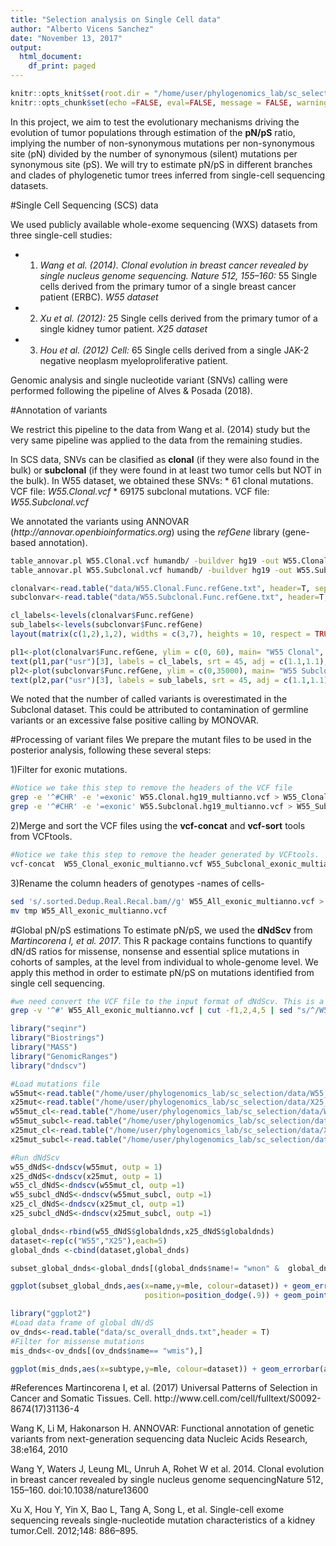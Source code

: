 ```yaml
---
title: "Selection analysis on Single Cell data"
author: "Alberto Vicens Sanchez"
date: "November 13, 2017"
output:
  html_document:
    df_print: paged
---
```


```r
knitr::opts_knit$set(root.dir = "/home/user/phylogenomics_lab/sc_selection/")
knitr::opts_chunk$set(echo =FALSE, eval=FALSE, message = FALSE, warning=FALSE, cache = TRUE, fig.path = "/home/user/Dropbox/phylogenomics_lab_dbx/figures/", cache.path="/home/user/phylogenomics_lab/sc_selection/cache/")
```

In this project, we aim to test the evolutionary mechanisms driving the evolution of tumor populations through estimation of the **pN/pS** ratio, implying the number of non-synonymous mutations per non-synonymous site (pN) divided by the number of synonymous (silent) mutations per synonymous site (pS). We will try to estimate pN/pS in different branches and clades of phylogenetic tumor trees inferred from single-cell sequencing datasets.

#Single Cell Sequencing (SCS) data

We used publicly available whole-exome sequencing (WXS) datasets from three single-cell studies:

  * 1) *Wang et al. (2014). Clonal evolution in breast cancer revealed by single nucleus genome sequencing. Nature 512, 155–160:*
      55 Single cells derived from the primary tumor of a single breast cancer patient (ERBC). *W55 dataset*
  * 2) *Xu et al. (2012):*
      25 Single cells derived from the primary tumor of a single kidney tumor patient. *X25 dataset*
  * 3) *Hou et al. (2012) Cell:*
      65 Single cells derived from a single JAK-2 negative neoplasm myeloproliferative patient.

Genomic analysis and single nucleotide variant (SNVs) calling were performed following the pipeline of Alves & Posada (2018).

#Annotation of variants

We restrict this pipeline to the data from Wang et al. (2014) study but the very same pipeline was applied to the data from the remaining studies.

In SCS data, SNVs can be clasified as **clonal** (if they were also found in the bulk) or **subclonal** (if they were found in at least two tumor cells but NOT in the bulk). In W55 dataset, we obtained these SNVs:
  * 61 clonal mutations. VCF file: *W55.Clonal.vcf*
  * 69175 subclonal mutations. VCF file: *W55.Subclonal.vcf*

We annotated the variants using ANNOVAR (*http://annovar.openbioinformatics.org*) using the *refGene* library (gene-based annotation).

```bash
table_annovar.pl W55.Clonal.vcf humandb/ -buildver hg19 -out W55.Clonal -remove -protocol refGene -operation g -nastring . -vcfinput
table_annovar.pl W55.Subclonal.vcf humandb/ -buildver hg19 -out W55.Subclonal -remove -protocol refGene -operation g -nastring . -vcfinput
```

```r
clonalvar<-read.table("data/W55.Clonal.Func.refGene.txt", header=T, sep ="\t")
subclonvar<-read.table("data/W55.Subclonal.Func.refGene.txt", header=T, sep ="\t")

cl_labels<-levels(clonalvar$Func.refGene)
sub_labels<-levels(subclonvar$Func.refGene)
layout(matrix(c(1,2),1,2), widths = c(3,7), heights = 10, respect = TRUE)

pl1<-plot(clonalvar$Func.refGene, ylim = c(0, 60), main= "W55 Clonal", ylab = "Number of Variants", xaxt="n", xlab="", cex.axis=0.7)
text(pl1,par("usr")[3], labels = cl_labels, srt = 45, adj = c(1.1,1.1), xpd = TRUE, cex=.7)
pl2<-plot(subclonvar$Func.refGene, ylim = c(0,35000), main= "W55 Subclonal", xaxt="n", xlab="", cex.axis=0.7)
text(pl2,par("usr")[3], labels = sub_labels, srt = 45, adj = c(1.1,1.1), xpd = TRUE, cex=.7)
``` 

We noted that the number of called variants is overestimated in the Subclonal dataset. This could be attributed to contamination of germline variants or an excessive false positive calling by MONOVAR.

#Processing of variant files
We prepare the mutant files to be used in the posterior analysis, following these several steps:

1)Filter for exonic mutations.
```bash
#Notice we take this step to remove the headers of the VCF file
grep -e '^#CHR' -e '=exonic' W55.Clonal.hg19_multianno.vcf > W55_Clonal_exonic_multianno.vcf
grep -e '^#CHR' -e '=exonic' W55.Subclonal.hg19_multianno.vcf > W55_Subclonal_exonic_multianno.vcf
```

2)Merge and sort the VCF files using the **vcf-concat** and **vcf-sort** tools from VCFtools. 
```bash
#Notice we take this step to remove the header generated by VCFtools.
vcf-concat  W55_Clonal_exonic_multianno.vcf W55_Subclonal_exonic_multianno.vcf  | vcf-sort | tail -n +2 > W55_All_exonic_multianno.vcf 
```
3)Rename the column headers of genotypes -names of cells-
```bash
sed 's/.sorted.Dedup.Real.Recal.bam//g' W55_All_exonic_multianno.vcf > tmp
mv tmp W55_All_exonic_multianno.vcf 
```

#Global pN/pS estimations
To estimate pN/pS, we used the **dNdScv** from *Martincorena I, et al. 2017*. This R package contains functions to quantify dN/dS ratios for missense, nonsense and essential splice mutations in cohorts of samples, at the level from individual to whole-genome level. We apply this method in order to estimate pN/pS on mutations identified from single cell sequencing.

```bash
#we need convert the VCF file to the input format of dNdScv. This is a data frame providing mutations with five columns (sampleID, chromosome, position, reference base and mutant base).
grep -v '^#' W55_All_exonic_multianno.vcf | cut -f1,2,4,5 | sed "s/^/W55\t/" | sed "1s/^/sample\tchr\tpos\tref\talt\n/" > W55_All_exonic_mut.txt
```

```r
library("seqinr")
library("Biostrings")
library("MASS")
library("GenomicRanges")
library("dndscv")

#Load mutations file
w55mut<-read.table("/home/user/phylogenomics_lab/sc_selection/data/W55_All_exonic_mut.txt",header=T)
x25mut<-read.table("/home/user/phylogenomics_lab/sc_selection/data/X25_All_exonic_mut.txt",header=T)
w55mut_cl<-read.table("/home/user/phylogenomics_lab/sc_selection/data/W55_Clonal_exonic_mut.txt",header=T)
w55mut_subcl<-read.table("/home/user/phylogenomics_lab/sc_selection/data/W55_Subclonal_exonic_mut.txt",header=T)
x25mut_cl<-read.table("/home/user/phylogenomics_lab/sc_selection/data/X25_Clonal_exonic_mut.txt",header=T)
x25mut_subcl<-read.table("/home/user/phylogenomics_lab/sc_selection/data/X25_Subclonal_exonic_mut.txt",header=T)

#Run dNdScv
w55_dNdS<-dndscv(w55mut, outp = 1)
x25_dNdS<-dndscv(x25mut, outp = 1)
w55_cl_dNdS<-dndscv(w55mut_cl, outp =1)
w55_subcl_dNdS<-dndscv(w55mut_subcl, outp =1)
x25_cl_dNdS<-dndscv(x25mut_cl, outp =1)
x25_subcl_dNdS<-dndscv(x25mut_subcl, outp =1)
```


```r
global_dnds<-rbind(w55_dNdS$globaldnds,x25_dNdS$globaldnds)
dataset<-rep(c("W55","X25"),each=5)
global_dnds <-cbind(dataset,global_dnds)

subset_global_dnds<-global_dnds[(global_dnds$name!= "wnon" &  global_dnds$name!= "wspl"),] #filter out nonsense and splicing mutations due to Inf estimates

ggplot(subset_global_dnds,aes(x=name,y=mle, colour=dataset)) + geom_errorbar(aes(ymin=cilow,ymax=cihigh),width=.2, 
                              position=position_dodge(.9)) + geom_point(position=position_dodge(0.9),size=2) + xlab("Mutation type") + ylab("Global dN/dS MLE [95% CI]") + ggtitle("Global dN/dS estimates - SCS data") +  scale_x_discrete(limit = c("wmis", "wtru","wall"),labels = c("Missense","Truncating", "All"))
```


```r
library("ggplot2")
#Load data frame of global dN/dS
ov_dnds<-read.table("data/sc_overall_dnds.txt",header = T)
#Filter for missense mutations
mis_dnds<-ov_dnds[(ov_dnds$name== "wmis"),]

ggplot(mis_dnds,aes(x=subtype,y=mle, colour=dataset)) + geom_errorbar(aes(ymin=cilow,ymax=cihigh),width=.2, position=position_dodge(.9)) + geom_point(position=position_dodge(0.9),size=2) + xlab("Mutation type") + ylab("Global pN/pS missense [95% CI]") + ggtitle("Global pN/pS estimates - SCS data")
```
#References
Martincorena I, et al. (2017) Universal Patterns of Selection in Cancer and Somatic Tissues. Cell. http://www.cell.com/cell/fulltext/S0092-8674(17)31136-4

Wang K, Li M, Hakonarson H. ANNOVAR: Functional annotation of genetic variants from next-generation sequencing data Nucleic Acids Research, 38:e164, 2010

Wang Y, Waters J, Leung ML, Unruh A, Rohet W et al. 2014. Clonal evolution in breast cancer revealed by single nucleus genome sequencingNature 512, 155–160. doi:10.1038/nature13600

Xu  X,  Hou  Y,  Yin  X,  Bao  L,  Tang  A,  Song  L,  et  al.  Single-cell  exome sequencing reveals single-nucleotide mutation characteristics of a kidney tumor.Cell. 2012;148: 886–895.

